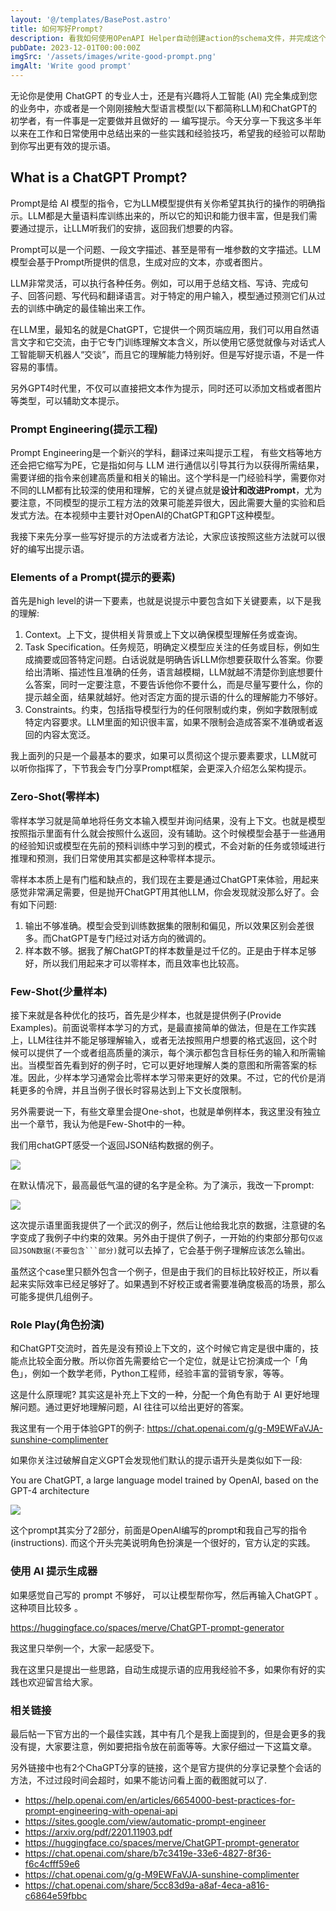 ```yaml
---
layout: '@/templates/BasePost.astro'
title: 如何写好Prompt?
description: 看我如何使用OPenAPI Helper自动创建action的schema文件，并完成这个GPT
pubDate: 2023-12-01T00:00:00Z
imgSrc: '/assets/images/write-good-prompt.png'
imgAlt: 'Write good prompt'
---
```



<YouTube id="A6cnP_9BHgk" />

无论你是使用 ChatGPT 的专业人士，还是有兴趣将人工智能 (AI) 完全集成到您的业务中，亦或者是一个刚刚接触大型语言模型(以下都简称LLM)和ChatGPT的初学者，有一件事是一定要做并且做好的 — 编写提示。今天分享一下我这多半年以来在工作和日常使用中总结出来的一些实践和经验技巧，希望我的经验可以帮助到你写出更有效的提示语。

## What is a ChatGPT Prompt?

Prompt是给 AI 模型的指令，它为LLM模型提供有关你希望其执行的操作的明确指示。LLM都是大量语料库训练出来的，所以它的知识和能力很丰富，但是我们需要通过提示，让LLM听我们的安排，返回我们想要的内容。

Prompt可以是一个问题、一段文字描述、甚至是带有一堆参数的文字描述。LLM模型会基于Prompt所提供的信息，生成对应的文本，亦或者图片。

LLM非常灵活，可以执行各种任务。例如，可以用于总结文档、写诗、完成句子、回答问题、写代码和翻译语言。对于特定的用户输入，模型通过预测它们从过去的训练中确定的最佳输出来工作。

在LLM里，最知名的就是ChatGPT，它提供一个网页端应用，我们可以用自然语言文字和它交流，由于它专门训练理解文本含义，所以使用它感觉就像与对话式人工智能聊天机器人“交谈”，而且它的理解能力特别好。但是写好提示语，不是一件容易的事情。

另外GPT4时代里，不仅可以直接把文本作为提示，同时还可以添加文档或者图片等类型，可以辅助文本提示。

### Prompt Engineering(提示工程)

Prompt Engineering是一个新兴的学科，翻译过来叫提示工程， 有些文档等地方还会把它缩写为PE，它是指如何与 LLM 进行通信以引导其行为以获得所需结果，需要详细的指令来创建高质量和相关的输出。这个学科是一门经验科学，需要你对不同的LLM都有比较深的使用和理解，它的关键点就是**设计和改进Prompt**，尤为要注意，不同模型的提示工程方法的效果可能差异很大，因此需要大量的实验和启发式方法。在本视频中主要针对OpenAI的ChatGPT和GPT这种模型。

我接下来先分享一些写好提示的方法或者方法论，大家应该按照这些方法就可以很好的编写出提示语。

###  Elements of a Prompt(提示的要素)

首先是high level的讲一下要素，也就是说提示中要包含如下关键要素，以下是我的理解:

1. Context。上下文，提供相关背景或上下文以确保模型理解任务或查询。
2. Task Specification。任务规范，明确定义模型应关注的任务或目标，例如生成摘要或回答特定问题。白话说就是明确告诉LLM你想要获取什么答案。你要给出清晰、描述性且准确的任务，语言越模糊，LLM就越不清楚你到底想要什么答案，同时一定要注意，不要告诉他你不要什么，而是尽量写要什么，你的提示越全面，结果就越好。他对否定方面的提示语的什么的理解能力不够好。
3. Constraints。约束，包括指导模型行为的任何限制或约束，例如字数限制或特定内容要求。LLM里面的知识很丰富，如果不限制会造成答案不准确或者返回的内容太宽泛。

我上面列的只是一个最基本的要求，如果可以贯彻这个提示要素要求，LLM就可以听你指挥了，下节我会专门分享Prompt框架，会更深入介绍怎么架构提示。

### Zero-Shot(零样本)

零样本学习就是简单地将任务文本输入模型并询问结果，没有上下文。也就是模型按照指示里面有什么就会按照什么返回，没有辅助。这个时候模型会基于一些通用的经验知识或模型在先前的预料训练中学习到的模式，不会对新的任务或领域进行推理和预测，我们日常使用其实都是这种零样本提示。

零样本本质上是有门槛和缺点的，我们现在主要是通过ChatGPT来体验，用起来感觉非常满足需要，但是抛开ChatGPT用其他LLM，你会发现就没那么好了。会有如下问题:

1. 输出不够准确。模型会受到训练数据集的限制和偏见，所以效果区别会差很多。而ChatGPT是专门经过对话方向的微调的。
2. 样本数不够。据我了解ChatGPT的样本数量是过千亿的。正是由于样本足够好，所以我们用起来才可以零样本，而且效率也比较高。

### Few-Shot(少量样本)

接下来就是各种优化的技巧，首先是少样本，也就是提供例子(Provide Examples)。前面说零样本学习的方式，是最直接简单的做法，但是在工作实践上，LLM往往并不能足够理解输入，或者无法按照用户想要的格式返回，这个时候可以提供了一个或者组高质量的演示，每个演示都包含目标任务的输入和所需输出。当模型首先看到好的例子时，它可以更好地理解人类的意图和所需答案的标准。因此，少样本学习通常会比零样本学习带来更好的效果。不过，它的代价是消耗更多的令牌，并且当例子很长时容易达到上下文长度限制。

另外需要说一下，有些文章里会提One-shot，也就是单例样本，我这里没有独立出一个章节，我认为他是Few-Shot中的一种。

我们用chatGPT感受一个返回JSON结构数据的例子。

![](https://github.com/langchain-ai/langchain/assets/10000925/a39f0000-7f4d-4eed-998b-1c2df0fe1e60)

在默认情况下，最高最低气温的键的名字是全称。为了演示，我改一下prompt:

![](https://github.com/langchain-ai/langchain/assets/10000925/b365df80-8d58-4a55-be4f-44a017dadfad)

这次提示语里面我提供了一个武汉的例子，然后让他给我北京的数据，注意键的名字变成了我例子中约束的效果。另外由于提供了例子，一开始的约束部分那句`仅返回JSON数据(不要包含```部分)`就可以去掉了，它会基于例子理解应该怎么输出。

虽然这个case里只额外包含一个例子，但是由于我们的目标比较好校正，所以看起来实际效率已经足够好了。如果遇到不好校正或者需要准确度极高的场景，那么可能多提供几组例子。

### Role Play(角色扮演)

和ChatGPT交流时，首先是没有预设上下文的，这个时候它肯定是很中庸的，技能点比较全面分散。所以你首先需要给它一个定位，就是让它扮演成一个「角色」，例如一个数学老师，Python工程师，经验丰富的营销专家，等等。

这是什么原理呢? 其实这是补充上下文的一种，分配一个角色有助于 AI 更好地理解问题。通过更好地理解问题，AI 往往可以给出更好的答案。

我这里有一个用于体验GPT的例子: https://chat.openai.com/g/g-M9EWFaVJA-sunshine-complimenter

如果你关注过破解自定义GPT会发现他们默认的提示语开头是类似如下一段:

You are ChatGPT, a large language model trained by OpenAI, based on the GPT-4 architecture

![](https://github.com/langchain-ai/langchain/assets/10000925/335f1c45-25a3-4900-8604-b6b181fb964b)

这个prompt其实分了2部分，前面是OpenAI编写的prompt和我自己写的指令(instructions). 而这个开头完美说明角色扮演是一个很好的，官方认定的实践。

### 使用 AI 提示生成器

如果感觉自己写的 prompt 不够好， 可以让模型帮你写，然后再输入ChatGPT 。这种项目比较多 。

https://huggingface.co/spaces/merve/ChatGPT-prompt-generator

我这里只举例一个，大家一起感受下。

我在这里只是提出一些思路，自动生成提示语的应用我经验不多，如果你有好的实践也欢迎留言给大家。

### 相关链接

最后帖一下官方出的一个最佳实践，其中有几个是我上面提到的，但是会更多的我没有提，大家要注意，例如要把指令放在前面等等。大家仔细过一下这篇文章。

另外链接中也有2个ChaGPT分享的链接，这个是官方提供的分享记录整个会话的方法，不过过段时间会超时，如果不能访问看上面的截图就可以了.

* https://help.openai.com/en/articles/6654000-best-practices-for-prompt-engineering-with-openai-api
* https://sites.google.com/view/automatic-prompt-engineer
* https://arxiv.org/pdf/2201.11903.pdf
* https://huggingface.co/spaces/merve/ChatGPT-prompt-generator
* https://chat.openai.com/share/b7c3419e-33e6-4827-8f36-f6c4cfff59e6
* https://chat.openai.com/g/g-M9EWFaVJA-sunshine-complimenter
* https://chat.openai.com/share/5cc83d9a-a8af-4eca-a816-c6864e59fbbc
